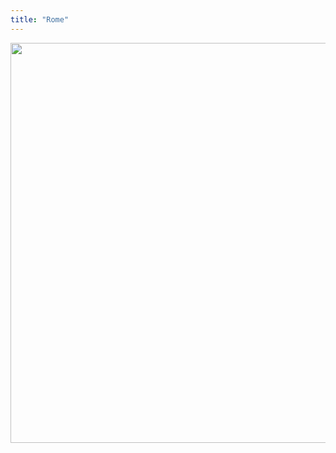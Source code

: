 ```yaml
---
title: "Rome"
---
```

<p style='text-align:center'>
    <img src="figures/Wallpapers/rome.jpg" width="960" height="640" />
</p>